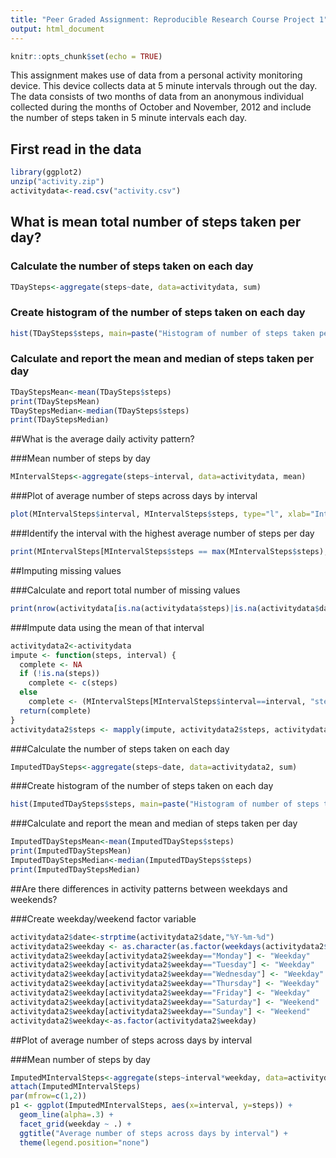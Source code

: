 ```yaml
---
title: "Peer Graded Assignment: Reproducible Research Course Project 1"
output: html_document
---
```


```r
knitr::opts_chunk$set(echo = TRUE)
```

This assignment makes use of data from a personal activity monitoring device. This device collects data at 5 minute intervals through out the day. The data consists of two months of data from an anonymous individual collected during the months of October and November, 2012 and include the number of steps taken in 5 minute intervals each day.


## First read in the data

```r
library(ggplot2)
unzip("activity.zip")
activitydata<-read.csv("activity.csv")
```

## What is mean total number of steps taken per day?
### Calculate the number of steps taken on each day
```r
TDaySteps<-aggregate(steps~date, data=activitydata, sum)
```

### Create histogram of the number of steps taken on each day
```r
hist(TDaySteps$steps, main=paste("Histogram of number of steps taken per day"), xlab="Steps")
```

### Calculate and report the mean and median of steps taken per day
``` r
TDayStepsMean<-mean(TDaySteps$steps)
print(TDayStepsMean)
TDayStepsMedian<-median(TDaySteps$steps)
print(TDayStepsMedian)
```

##What is the average daily activity pattern?

###Mean number of steps by day
```r
MIntervalSteps<-aggregate(steps~interval, data=activitydata, mean)
```
###Plot of average number of steps across days by interval
```r
plot(MIntervalSteps$interval, MIntervalSteps$steps, type="l", xlab="Interval", ylab="Steps", main="Average number of steps across days by interval")
```

###Identify the interval with the highest average number of steps per day
```r
print(MIntervalSteps[MIntervalSteps$steps == max(MIntervalSteps$steps), ] )
```
##Imputing missing values

###Calculate and report total number of missing values
```r
print(nrow(activitydata[is.na(activitydata$steps)|is.na(activitydata$date)|is.na(activitydata$interval), ] ))
```
###Impute data using the mean of that interval
```r
activitydata2<-activitydata
impute <- function(steps, interval) {
  complete <- NA
  if (!is.na(steps))
    complete <- c(steps)
  else
    complete <- (MIntervalSteps[MIntervalSteps$interval==interval, "steps"])
  return(complete)
}
activitydata2$steps <- mapply(impute, activitydata2$steps, activitydata2$interval)
```
###Calculate the number of steps taken on each day
```r
ImputedTDaySteps<-aggregate(steps~date, data=activitydata2, sum)
```
###Create histogram of the number of steps taken on each day
```r
hist(ImputedTDaySteps$steps, main=paste("Histogram of number of steps taken per day"), xlab="Steps")
```

###Calculate and report the mean and median of steps taken per day
```r
ImputedTDayStepsMean<-mean(ImputedTDaySteps$steps)
print(ImputedTDayStepsMean)
ImputedTDayStepsMedian<-median(ImputedTDaySteps$steps)
print(ImputedTDayStepsMedian)
```
##Are there differences in activity patterns between weekdays and weekends?

###Create weekday/weekend factor variable
```r
activitydata2$date<-strptime(activitydata2$date,"%Y-%m-%d")
activitydata2$weekday <- as.character(as.factor(weekdays(activitydata2$date)))
activitydata2$weekday[activitydata2$weekday=="Monday"] <- "Weekday"
activitydata2$weekday[activitydata2$weekday=="Tuesday"] <- "Weekday"
activitydata2$weekday[activitydata2$weekday=="Wednesday"] <- "Weekday"
activitydata2$weekday[activitydata2$weekday=="Thursday"] <- "Weekday"
activitydata2$weekday[activitydata2$weekday=="Friday"] <- "Weekday"
activitydata2$weekday[activitydata2$weekday=="Saturday"] <- "Weekend"
activitydata2$weekday[activitydata2$weekday=="Sunday"] <- "Weekend"
activitydata2$weekday<-as.factor(activitydata2$weekday)
```
##Plot of average number of steps across days by interval

###Mean number of steps by day
```r
ImputedMIntervalSteps<-aggregate(steps~interval*weekday, data=activitydata2, mean)
attach(ImputedMIntervalSteps)
par(mfrow=c(1,2))
p1 <- ggplot(ImputedMIntervalSteps, aes(x=interval, y=steps)) +
  geom_line(alpha=.3) +
  facet_grid(weekday ~ .) +
  ggtitle("Average number of steps across days by interval") +
  theme(legend.position="none") 
```
